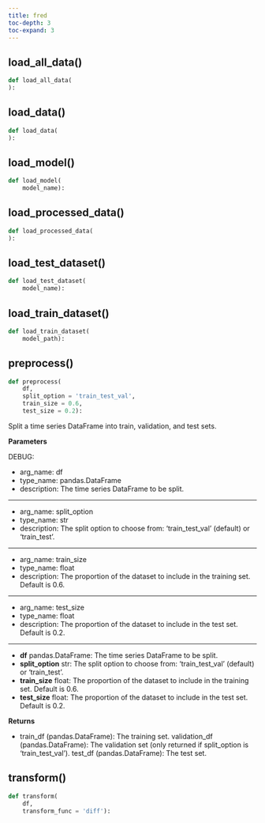 ```yaml
---
title: fred
toc-depth: 3
toc-expand: 3
---
```


## load_all_data[()]{.muted}

```python
def load_all_data(
):
```

## load_data[()]{.muted}

```python
def load_data(
):
```

## load_model[()]{.muted}

```python
def load_model(
    model_name):
```

## load_processed_data[()]{.muted}

```python
def load_processed_data(
):
```

## load_test_dataset[()]{.muted}

```python
def load_test_dataset(
    model_name):
```

## load_train_dataset[()]{.muted}

```python
def load_train_dataset(
    model_path):
```

## preprocess[()]{.muted}

```python
def preprocess(
    df,
    split_option = 'train_test_val',
    train_size = 0.6,
    test_size = 0.2):
```

Split a time series DataFrame into train, validation, and test sets.

**Parameters**

DEBUG:

- arg_name: df
- type_name: pandas.DataFrame
- description: The time series DataFrame to be split.

______________________________________________________________________

- arg_name: split_option
- type_name: str
- description: The split option to choose from: 'train_test_val' (default) or 'train_test'.

______________________________________________________________________

- arg_name: train_size
- type_name: float
- description: The proportion of the dataset to include in the training set. Default is 0.6.

______________________________________________________________________

- arg_name: test_size
- type_name: float
- description: The proportion of the dataset to include in the test set. Default is 0.2.

______________________________________________________________________

- **df** pandas.DataFrame: The time series DataFrame to be split.
- **split_option** str: The split option to choose from: 'train_test_val' (default) or 'train_test'.
- **train_size** float: The proportion of the dataset to include in the training set. Default is 0.6.
- **test_size** float: The proportion of the dataset to include in the test set. Default is 0.2.

**Returns**

- train_df (pandas.DataFrame): The training set. validation_df (pandas.DataFrame): The validation set (only returned if split_option is 'train_test_val'). test_df (pandas.DataFrame): The test set.

## transform[()]{.muted}

```python
def transform(
    df,
    transform_func = 'diff'):
```
